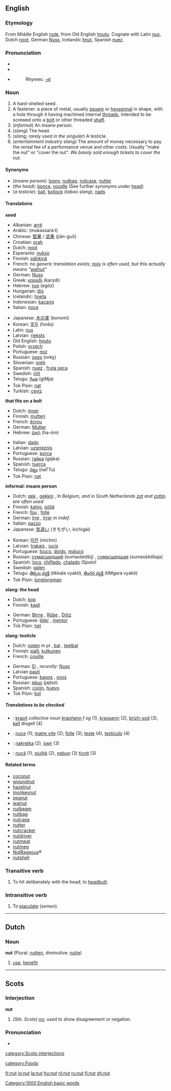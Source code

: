 {{wikipedia}}

==English==

===Etymology===
From Middle English [[nute]], from Old English [[hnutu]]. Cognate with Latin [[nux]], Dutch [[noot]], German [[Nuss]], Icelandic [[hnut]], Spanish [[nuez]].

===Pronunciation===
*{{AHD|nŭt}}
*{{IPA|/nʌt/}}
*{{SAMPA|/nVt/}}
*:Rhymes: [[Rhymes:English:-ʌt|-ʌt]]

===Noun===
{{en-noun}}

#A hard-shelled seed.
#A fastener: a piece of metal, usually [[square]] or [[hexagonal]] in shape, with a hole through it having machined internal [[threads]], intended to be screwed onto a [[bolt]] or other threaded [[shaft]].
#(''informal'') An insane person.
#(''slang'') The head.
#(''slang; rarely used in the singular'') A testicle.
#(''entertainment industry'' ''slang'') The amount of money necessary to pay the rental fee of a performance venue and other costs.  Usually "make the nut" or "cover the nut".  ''We barely sold enough tickets to cover the nut.''

====Synonyms====
*(''insane person''): [[loony]], [[nutbag]], [[nutcase]], [[nutter]]
*(''the head''): [[bonce]], [[noodle]] (See further synonyms under [[head]])
*(''a testicle''): [[ball]], [[bollock]] (''taboo slang''), [[nads]]

====Translations====
'''seed'''
{{top}}
*Albanian: [[arrë]]
*Arabic: {{ARchar|[[مكسرات]]}} (mukassará:t)
*Chinese: [[堅果]] / [[坚果]] (jiān-guǒ)
*Croatian: [[orah]]
*Dutch: [[noot]] {{f}}
*Esperanto: [[nukso]]
*Finnish: [[pähkinä]]
*French: ''no generic translation exists''; [[noix]] {{f}} ''is often used, but this actually means “[[walnut]]”''
*German: [[Nuss]] {{f}}
*Greek: [[καρύδι]] (karýdi) {{n}}
*Hebrew: [[אגוז]] (egóz) {{m}}
*Hungarian: [[dió]]
*Icelandic: [[hneta]] {{f}}
*Indonesian: [[kacang]]
*Italian: [[noce]] {{f}}
{{mid}}
*Japanese: [[木の実]] (konomí)
*Korean: [[호두]] (hodu)
*Latin: [[nux]] {{f}}
*Latvian: [[rieksts]] {{m}}
*Old English: [[hnutu]] {{f}}
*Polish: [[orzech]] {{m}}
*Portuguese: [[noz]] {{f}}
*Russian: [[орех]] (oréχ) {{m}}
*Slovenian: [[oreh]]
*Spanish: [[nuez]] {{f}}, [[fruta seca]] {{f}}
*Swedish: [[nöt]]
*Telugu: [[గింజ]] (giMja)
*Tok Pisin: [[nat]]
*Turkish: [[ceviz]]
{{bottom}}

'''that fits on a bolt'''
{{top}}
*Dutch: [[moer]] {{f}}
*Finnish: [[mutteri]]
*French: [[écrou]] {{m}}
*German: [[Mutter]] {{f}}
*Hebrew: [[האם]] (ha-óm)
{{mid}}
*Italian: [[dado]] {{m}}
*Latvian: [[uzgrieznis]] {{m}}
*Portuguese: [[porca]] {{f}}
*Russian: [[гайка]] (gájka) {{f}}
*Spanish: [[tuerca]] {{f}}
*Telugu: [[నట్టు]] (naTTu)
*Tok Pisin: [[nat]]
{{bottom}}

'''informal: insane person'''
{{top}}
*Dutch: [[gek]] {{m}}, [[gekkin]] {{f}}, ''In Belgium, and in South Netherlands [[zot]] {{m}} and [[zottin]] {{f}} are often used''
*Finnish: [[kahjo]], [[pöljä]]
*French: [[fou]] {{m}}, [[folle]] {{f}}
*German: [[Irre]] {{mf}}, [[Irrer]] ''m indef.''
*Italian: [[pazzo]]
*Japanese: [[気違い]] (きちがい, kichigái)
{{mid}}
*Korean: [[미친]] (michin)
*Latvian: [[trakais]] {{m}}, [[jucis]] {{m}}
*Portuguese: [[louco]], [[doido]], [[maluco]]
*Russian: [[сумасшедший]] (sumasšédšij) {{m}}, [[сумасшедшая]] (sumasšédšaja) {{f}}
*Spanish: [[loco]], [[chiflado]], [[chalado]] ''(Spain)''
*Swedish: [[galen]]
*Telugu: [[తిక్కల వ్యక్తి]] (tikkala vyakti), [[తింగర వ్యక్తి]] (tiMgara vyakti)
*Tok Pisin: [[longlongman]]
{{bottom}}

'''slang: the head'''
{{top}}
*Dutch: [[kop]]
*Finnish: [[kaali]]
{{mid}}
*German: [[Birne]] {{f}}, [[Rübe]] {{f}}, [[Dötz]] {{m}}
*Portuguese: [[líder]] {{m}}, [[mentor]] {{m}}
*Tok Pisin: [[het]]
{{bottom}}

'''slang: testicle'''
{{top}}
*Dutch: [[noten]] ''m pl'' <!--Never heard this before-->, [[bal]] {{m}}, [[teelbal]] {{m}}
*Finnish: [[palli]], [[kulkunen]]
*French: [[couille]] {{f}}
{{mid}}
*German: [[Ei]] {{n}}, ''recently:'' [[Nuss]] {{f}}
*Latvian [[pauti]] {{m}} {{p}}
*Portuguese: [[bagos]] {{m}} {{p}}, [[ovos]] {{m}} {{p}}
*Russian: [[яйцо]] (jajtsó) {{n}}
*Spanish: [[cojón]], [[huevo]]
*Tok Pisin: [[bol]]
{{bottom}}

=====Translations to be checked=====
<!--Remove this section once all of the translations below have been moved into the tables above.-->
{{checktrans}}

*{{ttbc|Breton}}: [[kraoñ]] ''collective noun'' [[kraoñenn]] ''f sg'' (1), [[kraouenn]] {{f}} (2), [[brizh-sod]] (3), [[kell]] {{f}} divgell {{p}} (4)
*{{ttbc|Interlingua}}: [[nuce]] (1); [[matre vite]] (2); [[folle]] (3); [[teste]] (4), [[testiculo]] (4)
*{{ttbc|Polish}}: [[nakrętka]] {{f}} (2), [[świr]] {{m}} (3)
*{{ttbc|Romanian}}: [[nucă]] {{f}} (1), [[piuliţă]] {{f}} (2), [[nebun]] {{m}} (3) [[ţicnit]] {{m}} (3)

====Related terms====
*[[coconut]]
*[[groundnut]]
*[[hazelnut]]
*[[monkeynut]]
*[[peanut]]
*[[walnut]]
*[[nutbeam]]
*[[nutbag]]
*[[nutcase]]
*[[nutter]]
*[[nutcracker]]
*[[nutdriver]]
*[[nutmeat]]
*[[nutmeg]]
*[[NutRageous]]&reg;
*[[nutshell]]

===Transitive verb===
{{en-verb|nut|t|ed}}

# {{slang}} To hit deliberately with the head; to [[headbutt]].

===Intransitive verb===
{{en-verb|nut|t|ed}}

# {{slang}} To [[ejaculate]] (''semen'').

----

==Dutch==
===Noun===
'''nut''' {{n}} (Plural: [[nutten]], diminutive: [[nutje]])

# [[use]], [[benefit]]

----

==Scots==

===Interjection===
'''nut'''

#''(Sth. Scots)'' [[no]]; used to show disagreement or negation.

===Pronunciation===
*{{IPA|/nʌʔ/}}

[[category:Scots interjections]]

[[category:Foods]]
[[Category:1000 English basic words]]

[[fr:nut]]
[[io:nut]]
[[la:nut]]
[[hu:nut]]
[[nl:nut]]
[[ru:nut]]
[[fi:nut]]
[[zh:nut]]